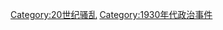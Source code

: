 {{Chronology category template/DECADE|1930|騷亂}}

[[Category:20世纪骚乱|Category:20世纪骚乱]]
[[Category:1930年代政治事件|Category:1930年代政治事件]]